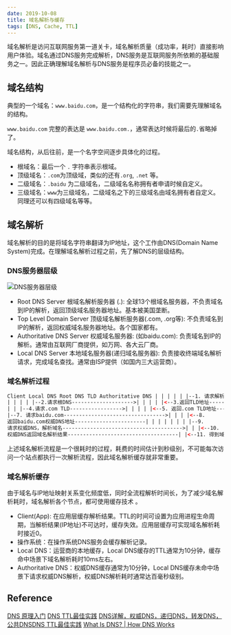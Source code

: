 ```yaml
---
date: 2019-10-08
title: 域名解析与缓存
tags: [DNS, Cache, TTL]
---
```


域名解析是访问互联网服务第一道关卡，域名解析质量（成功率，耗时）直接影响用户体验。域名通过DNS服务完成解析，DNS服务是互联网服务所依赖的基础服务之一。因此正确理解域名解析与DNS服务是程序员必备的技能之一。

## 域名结构

典型的一个域名：`www.baidu.com`，是一个结构化的字符串，我们需要先理解域名的结构。

`www.baidu.com` 完整的表达是 `www.baidu.com.`，通常表达时候将最后的`.`省略掉了。

域名结构，从后往前，是一个名字空间逐步具体化的过程。

- 根域名：最后一个 `.` 字符串表示根域。
- 顶级域名：`.com`为顶级域，类似的还有`.org`, `.net` 等。
- 二级域名：`.baidu` 为二级域名，二级域名名称拥有者申请时候自定义。
- 三级域名：`www`为三级域名，二级域名之下的三级域名由域名拥有者自定义。同理还可以有四级域名等等。

## 域名解析

域名解析的目的是将域名字符串翻译为IP地址，这个工作由DNS(Domain Name System)完成。在理解域名解析过程之前，先了解DNS的层级结构。

### DNS服务器层级

![DNS服务器层级](https://www.cloudflare.com/img/learning/dns/glossary/dns-root-server/dns-root-server.png)

- Root DNS Server 根域名解析服务器 (.): 全球13个根域名服务器，不负责域名到IP的解析，返回顶级域名服务器地址。基本被美国垄断。
- Top Level Domain Server 顶级域名解析服务器(.com, .org等): 不负责域名到IP的解析，返回权威域名服务器地址。各个国家都有。
- Authoritative DNS Server 权威域名服务器: (如baidu.com): 负责域名到IP的解析。通常由互联网厂商提供，如万网、各大云厂商。
- Local DNS Server 本地域名服务器(递归域名服务器): 负责接收终端域名解析请求，完成域名查找。通常由ISP提供（如国内三大运营商）。

### 域名解析过程

```html
Client Local DNS Root DNS TLD Authoritative DNS | | | | | |--1. 请求解析www.baidu.com-->| | | | | |
| | | | |--2.请求根DNS-------------------->| | | | |<--3.返回TLD地址------------------| | | | | | |
| | |--4.请求.com TLD----------------->| | | | |<--5. 返回.com TLD地址------------| | | | | | | | |
|--7. 请求baidu.com--------------------------------->| | | |<--8.
返回baidu.com权威DNS地址-----------------------| | | | | | | |--9.
请求权威DNS，解析域名--------------------------------------->| | |<--10.
权威DNS返回域名解析结果------------------------------------| |<--11. 得到域名解析结果------>| |
```

上述域名解析流程是一个很耗时的过程，耗费的时间估计到秒级别，不可能每次访问一个站点都执行一次解析流程，因此域名解析缓存就非常重要。

### 域名解析缓存

由于域名与IP地址映射关系变化频度低，同时全流程解析时间长，为了减少域名解析耗时，域名解析各个节点，都可使用缓存技术 。

- Client(App): 在应用层缓存解析结果。TTL的时间可设置为应用进程生命周期，当解析结果(IP地址)不可达时，缓存失效。应用层缓存可实现域名解析耗时接近0。
- 操作系统：在操作系统DNS服务会缓存解析记录。
- Local DNS：运营商的本地缓存，Local DNS缓存的TTL通常为10分钟，缓存命中场景下域名解析耗时10ms左右。
- Authoritative DNS：权威DNS缓存通常为10分钟，Local DNS缓存未命中场景下请求权威DNS解析，权威DNS解析耗时通常达百毫秒级别。

## Reference

[DNS 原理入门](http://www.ruanyifeng.com/blog/2016/06/dns.html)
[DNS TTL最佳实践](https://zhuanlan.zhihu.com/p/40372792)
[DNS详解，权威DNS，递归DNS，转发DNS，公共DNS](https://blog.csdn.net/yangfanacc/article/details/42099913)[DNS TTL最佳实践](https://zhuanlan.zhihu.com/p/40372792)
[What Is DNS? | How DNS Works](https://www.cloudflare.com/learning/dns/what-is-dns/)

